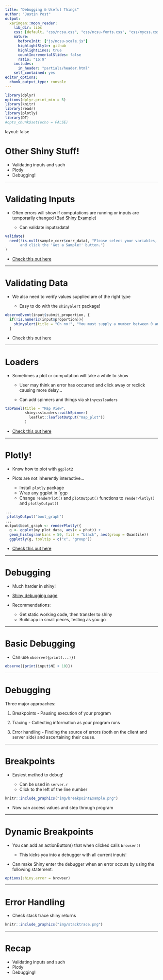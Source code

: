 ```yaml
---
title: "Debugging & Useful Things"
author: "Justin Post"
output:
  xaringan::moon_reader:
    lib_dir: libs
    css: [default, "css/ncsu.css", "css/ncsu-fonts.css", "css/mycss.css"]
    nature:
      beforeInit: ["js/ncsu-scale.js"]
      highlightStyle: github
      highlightLines: true
      countIncrementalSlides: false
      ratio: "16:9"
    includes:
      in_header: "partials/header.html"
    self_contained: yes
editor_options: 
  chunk_output_type: console
---
```


```r
library(dplyr)
options(dplyr.print_min = 5)
library(knitr)
library(readr)
library(plotly)
library(DT)
#opts_chunk$set(echo = FALSE)
```

layout: false

# Other Shiny Stuff!

- Validating inputs and such
- Plotly
- Debugging!

---

# Validating Inputs

- Often errors will show if computations are running or inputs are temporarily changed ([Bad Shiny Example](https://shiny.stat.ncsu.edu/jbpost2/SamplingDistribution/))

    + Can validate inputs/data!
    
```r
validate(
  need(!is.null(sample_corr$corr_data), "Please select your variables, subset, 
       and click the 'Get a Sample!' button.")
)
```

- [Check this out here](https://shiny.stat.ncsu.edu/jbpost2/FocusLessonSLR/)


---

# Validating Data

- We also need to verify values supplied are of the right type

    + Easy to do with the `shinyalert` package!

```r
observeEvent(input$submit_proportion, {
  if(!is.numeric(input$proportion)){
    shinyalert(title = "Oh no!", "You must supply a number between 0 and 1!", type = "error")
  }
```

- [Check this out here](https://shiny.stat.ncsu.edu/jbpost2/FocusLessonCI/)


---

# Loaders

- Sometimes a plot or computation will take a while to show

    + User may think an error has occurred and click away or reclick causing more delay...
    
    + Can add spinners and things via `shinycssloaders`

```r
tabPanel(title = "Map View", 
         shinycssloaders::withSpinner(
           leaflet::leafletOutput("map_plot"))
         )
```

- [Check this out here](https://shiny.stat.ncsu.edu/jbpost2/FocusLessonZ/)



---

# Plotly!

- Know how to plot with `ggplot2`

- Plots are not inherently interactive...

    + Install `plotly` package 
    + Wrap any ggplot in `ggp
    + Change `renderPlot()` and `plotOutput()` functions to `renderPlotly()` and `plotlyOutput()`

```r
...
 plotlyOutput("boot_graph")
...
output$boot_graph <- renderPlotly({
  g <- ggplot(my_plot_data, aes(x = phat)) +
  geom_histogram(bins = 50, fill = "black", aes(group = Quantile))
  ggplotly(g, tooltip = c("x", "group"))
```

- [Check this out here](https://shiny.stat.ncsu.edu/jbpost2/FocusLessonCI/)

---

# Debugging  

- Much harder in shiny!  
  
- [Shiny debugging page](https://shiny.posit.co/r/articles/improve/debugging/)  

- Recommendations: 

    + Get static working code, then transfer to shiny  
    + Build app in small pieces, testing as you go


---

# Basic Debugging 

- Can use `observe({print(...)})`  

```r
observe({print(input$NI + 10)})
```  


---

# Debugging  

Three major approaches:  

  1. Breakpoints - Pausing execution of your program

  2. Tracing - Collecting information as your program runs

  3. Error handling - Finding the source of errors (both on the client and server side) and ascertaining their cause.  

---

# Breakpoints  

- Easiest method to debug!

    + Can be used in `server.r`  
    + Click to the left of the line number  

```r
knitr::include_graphics("img/breakpointExample.png")
```

- Now can access values and step through program  


---

# Dynamic Breakpoints

- You can add an actionButton() that when clicked calls `browser()`

    + This kicks you into a debugger with all current inputs!

- Can make Shiny enter the debugger when an error occurs by using the following statement:  

```r
options(shiny.error = browser)
```  


---

# Error Handling  

- Check stack trace shiny returns

```r
knitr::include_graphics("img/stacktrace.png")
```


---

# Recap

- Validating inputs and such
- Plotly
- Debugging!
